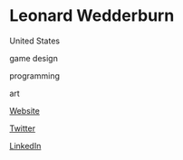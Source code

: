 # Leonard Wedderburn

<Location>

United States

</Location>

<Skills>

game design

programming

art

</Skills>

<Personal>

[Website](http://leonardport.pogky.com)

[Twitter](https://twitter.com/ktp4life)

[LinkedIn](https://www.linkedin.com/in/leonardwedderburnvrardev)

</Personal>


